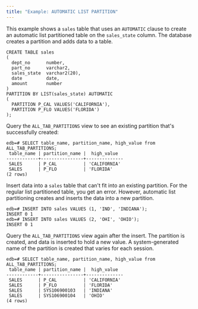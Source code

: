 ```yaml
---
title: "Example: AUTOMATIC LIST PARTITION"
---
```


<div id="example_automatic_list_partition" class="registered_link"></div>

This example shows a `sales` table that uses an `AUTOMATIC` clause to create an automatic list partitioned table on the `sales_state` column. The database creates a partition and adds data to a table.

```text
CREATE TABLE sales
(
  dept_no      number,
  part_no      varchar2,
  sales_state  varchar2(20),
  date         date,
  amount       number
)
PARTITION BY LIST(sales_state) AUTOMATIC
(
  PARTITION P_CAL VALUES('CALIFORNIA'),
  PARTITION P_FLO VALUES('FLORIDA')
);
```

Query the `ALL_TAB_PARTITIONS` view to see an existing partition that's successfully created:

```text
edb=# SELECT table_name, partition_name, high_value from ALL_TAB_PARTITIONS;
 table_name | partition_name |  high_value
------------+----------------+--------------
 SALES      | P_CAL          | 'CALIFORNIA'
 SALES      | P_FLO          | 'FLORIDA'
(2 rows)
```

Insert data into a `sales` table that can't fit into an existing partition. For the regular list partitioned table, you get an error. However, automatic list partitioning creates and inserts the data into a new partition.

```text
edb=# INSERT INTO sales VALUES (1, 'IND', 'INDIANA');
INSERT 0 1
edb=# INSERT INTO sales VALUES (2, 'OHI', 'OHIO');
INSERT 0 1
```

Query the `ALL_TAB_PARTITIONS` view again after the insert. The partition is created, and data is inserted to hold a new value. A system-generated name of the partition is created that varies for each session.

```text
edb=# SELECT table_name, partition_name, high_value from ALL_TAB_PARTITIONS;
 table_name | partition_name |  high_value
------------+----------------+--------------
 SALES      | P_CAL          | 'CALIFORNIA'
 SALES      | P_FLO          | 'FLORIDA'
 SALES      | SYS106900103   | 'INDIANA'
 SALES      | SYS106900104   | 'OHIO'
(4 rows)
```
